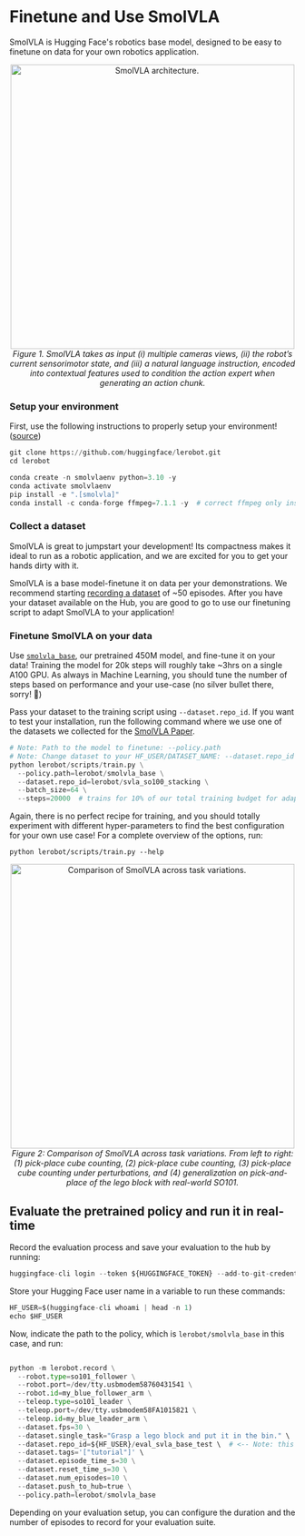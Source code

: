 # Finetune and Use SmolVLA

SmolVLA is Hugging Face's robotics base model, designed to be easy to finetune on data for your own robotics application.

<p align="center">
  <img src="https://cdn-uploads.huggingface.co/production/uploads/640e21ef3c82bd463ee5a76d/aooU0a3DMtYmy_1IWMaIM.png" alt="SmolVLA architecture." width="500"/>
  <br/>
  <em>Figure 1. SmolVLA takes as input (i) multiple cameras views, (ii) the robot’s current sensorimotor state, and (iii) a natural language instruction, encoded into contextual features used to condition the action expert when generating an action chunk.</em>
</p>

### Setup your environment

First, use the following instructions to properly setup your environment! ([source](https://github.com/huggingface/lerobot?tab=readme-ov-file#installation))

```python
git clone https://github.com/huggingface/lerobot.git
cd lerobot

conda create -n smolvlaenv python=3.10 -y
conda activate smolvlaenv
pip install -e ".[smolvla]"
conda install -c conda-forge ffmpeg=7.1.1 -y  # correct ffmpeg only installs with conda as of now
```

### Collect a dataset
SmolVLA is great to jumpstart your development! Its compactness makes it ideal to run as a robotic application, and we are excited for you to get your hands dirty with it.

SmolVLA is a base model-finetune it on data per your demonstrations. We recommend starting [recording a dataset](https://huggingface.co/docs/lerobot/getting_started_real_world_robot#record-a-dataset) of ~50 episodes.
After you have your dataset available on the Hub, you are good to go to use our finetuning script to adapt SmolVLA to your application!

### Finetune SmolVLA on your data

Use [`smolvla_base`](https://hf.co/lerobot/smolvla_base), our pretrained 450M model, and fine-tune it on your data!
Training the model for 20k steps will roughly take ~3hrs on a single A100 GPU.
As always in Machine Learning, you should tune the number of steps based on performance and your use-case (no silver bullet there, sorry! 🥲)

Pass your dataset to the training script using `--dataset.repo_id`. If you want to test your installation, run the following command where we use one of the datasets we collected for the [SmolVLA Paper](https://arxiv.org/abs/2506.01844).

```python
# Note: Path to the model to finetune: --policy.path
# Note: Change dataset to your HF_USER/DATASET_NAME: --dataset.repo_id
python lerobot/scripts/train.py \
  --policy.path=lerobot/smolvla_base \
  --dataset.repo_id=lerobot/svla_so100_stacking \
  --batch_size=64 \
  --steps=20000  # trains for 10% of our total training budget for adaptation to your usecase
```

Again, there is no perfect recipe for training, and you should totally experiment with different hyper-parameters to find the best configuration for your own use case!
For a complete overview of the options, run:
```
python lerobot/scripts/train.py --help
```

<p align="center">
  <img src="https://cdn-uploads.huggingface.co/production/uploads/640e21ef3c82bd463ee5a76d/S-3vvVCulChREwHDkquoc.gif" alt="Comparison of SmolVLA across task variations." width="500"/>
  <br/>
  <em>Figure 2: Comparison of SmolVLA across task variations. From left to right: (1) pick-place cube counting, (2) pick-place cube counting, (3) pick-place cube counting under perturbations, and (4) generalization on pick-and-place of the lego block with real-world SO101.</em>
</p>


## Evaluate the pretrained policy and run it in real-time

Record the evaluation process and save your evaluation to the hub by running:

```python
huggingface-cli login --token ${HUGGINGFACE_TOKEN} --add-to-git-credential
```

Store your Hugging Face user name in a variable to run these commands:

```python
HF_USER=$(huggingface-cli whoami | head -n 1)
echo $HF_USER
```

Now, indicate the path to the policy, which is `lerobot/smolvla_base` in this case, and run:

```python

python -m lerobot.record \
  --robot.type=so101_follower \
  --robot.port=/dev/tty.usbmodem58760431541 \
  --robot.id=my_blue_follower_arm \
  --teleop.type=so101_leader \
  --teleop.port=/dev/tty.usbmodem58FA1015821 \
  --teleop.id=my_blue_leader_arm \
  --dataset.fps=30 \
  --dataset.single_task="Grasp a lego block and put it in the bin." \
  --dataset.repo_id=${HF_USER}/eval_svla_base_test \  # <-- Note: this will be the dataset name on HF Hub!
  --dataset.tags='["tutorial"]' \
  --dataset.episode_time_s=30 \
  --dataset.reset_time_s=30 \
  --dataset.num_episodes=10 \
  --dataset.push_to_hub=true \
  --policy.path=lerobot/smolvla_base

```
Depending on your evaluation setup, you can configure the duration and the number of episodes to record for your evaluation suite.
